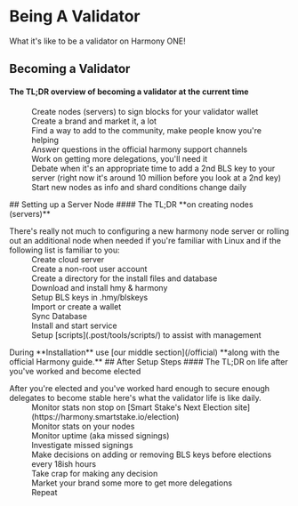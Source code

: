 # Being A Validator
What it's like to be a validator on Harmony ONE!
## Becoming a Validator
#### The TL;DR overview of becoming a validator at the current time
<dl>
    <dd>Create nodes (servers) to sign blocks for your validator wallet</dd>
    <dd>Create a brand and market it, a lot</dd>
    <dd>Find a way to add to the community, make people know you're helping</dd>
    <dd>Answer questions in the official harmony support channels</dd>
    <dd>Work on getting more delegations, you'll need it</dd>
    <dd>Debate when it's an appropriate time to add a 2nd BLS key to your server (right now it's around 10 million before you look at a 2nd key)</dd>
    <dd>Start new nodes as info and shard conditions change daily</dd>
</dl>
## Setting up a Server Node
#### The TL;DR **on creating nodes (servers)**
<dl>
    <dt>There's really not much to configuring a new harmony node server or rolling out an additional node when needed if you're familiar with Linux and if the following list is familiar to you:</dt>
    <dd>Create cloud server</dd>
    <dd>Create a non-root user account</dd>
    <dd>Create a directory for the install files and database</dd>
    <dd>Download and install hmy & harmony</dd>
    <dd>Setup BLS keys in .hmy/blskeys</dd>
    <dd>Import or create a wallet</dd>
    <dd>Sync Database</dd>
    <dd>Install and start service</dd>
    <dd>Setup [scripts](.post/tools/scripts/) to assist with management</dd>
</dl>
During **Installation** use [our middle section](/official) **along with the official Harmony guide.**
## After Setup Steps
#### The TL;DR on life after you've worked and become elected
<dl>
    <dt>After you're elected and you've worked hard enough to secure enough delegates to become stable here's what the validator life is like daily.</dt>
    <dd>Monitor stats non stop on [Smart Stake's Next Election site](https://harmony.smartstake.io/election)</dd>
    <dd>Monitor stats on your nodes</dd>
    <dd>Monitor uptime (aka missed signings)</dd>
    <dd>Investigate missed signings</dd>
    <dd>Make decisions on adding or removing BLS keys before elections every 18ish hours</dd>
    <dd>Take crap for making any decision</dd>
    <dd>Market your brand some more to get more delegations</dd>
    <dd>Repeat</dd>
</dl>